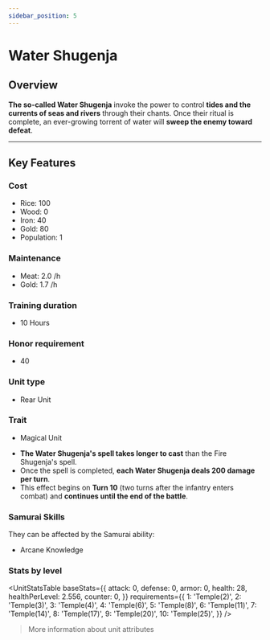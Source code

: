 ```yaml
---
sidebar_position: 5
---
```



# Water Shugenja

## Overview

**The so-called Water Shugenja** invoke the power to control **tides and the currents of seas and rivers** through their chants. Once their ritual is complete, an ever-growing torrent of water will **sweep the enemy toward defeat**.  

---

## Key Features

### Cost
- Rice: 100  
- Wood: 0  
- Iron: 40  
- Gold: 80  
- Population: 1

### Maintenance
- Meat: 2.0 /h  
- Gold: 1.7 /h

### Training duration
- 10 Hours

### Honor requirement
- 40

### Unit type
- <Link to="../#rear-units">Rear Unit</Link>

### Trait
- <Link to="../#magical-units">Magical Unit</Link>

<Admonition type="tip" title="Magic Effect – Tidal Wrath">
  <ul>
    <li><strong>The Water Shugenja's spell takes longer to cast</strong> than the Fire Shugenja's spell.</li>
    <li>Once the spell is completed, <strong>each Water Shugenja deals 200 damage per turn</strong>.</li>
    <li>This effect begins on <strong>Turn 10</strong> (two turns after the infantry enters combat) and <strong>continues until the end of the battle</strong>.</li>
  </ul>
</Admonition>

### Samurai Skills  
They can be affected by the Samurai ability:  
- <Link to="../../samurais/knowledge-skills#arcane-knowledge">Arcane Knowledge</Link>

### Stats by level

<UnitStatsTable
  baseStats={{
    attack: 0,
    defense: 0,
    armor: 0,
    health: 28,
    healthPerLevel: 2.556,
    counter: 0,
  }}
  requirements={{
    1: 'Temple(2)',
    2: 'Temple(3)',
    3: 'Temple(4)',
    4: 'Temple(6)',
    5: 'Temple(8)',
    6: 'Temple(11)',
    7: 'Temple(14)',
    8: 'Temple(17)',
    9: 'Temple(20)',
    10: 'Temple(25)',
  }}
/>

> <Link to="../#attributes">More information about unit attributes</Link>
